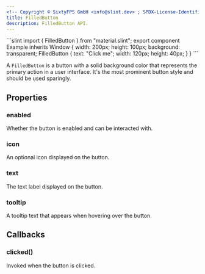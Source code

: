 ```yaml
---
<!-- Copyright © SixtyFPS GmbH <info@slint.dev> ; SPDX-License-Identifier: MIT -->
title: FilledButton
description: FilledButton API.
---
```



<CodeSnippetMD imagePath="" imageWidth="0" imageHeight="0" imageAlt="">
```slint
import { FilledButton } from "material.slint";
export component Example inherits Window {
    width: 200px;
    height: 100px;
    background: transparent;
    FilledButton {
        text: "Click me";
        width: 120px;
        height: 40px;
    }
}
```
</CodeSnippetMD>

A `FilledButton` is a button with a solid background color that represents the primary action in a user interface. It's the most prominent button style and should be used sparingly.

## Properties

### enabled
<SlintProperty propName="enabled" typeName="bool" defaultValue="true">
Whether the button is enabled and can be interacted with.
</SlintProperty>

### icon
<SlintProperty propName="icon" typeName="image">
An optional icon displayed on the button.
</SlintProperty>

### text
<SlintProperty propName="text" typeName="string">
The text label displayed on the button.
</SlintProperty>

### tooltip
<SlintProperty propName="tooltip" typeName="string">
A tooltip text that appears when hovering over the button.
</SlintProperty>

## Callbacks

### clicked()
Invoked when the button is clicked.
